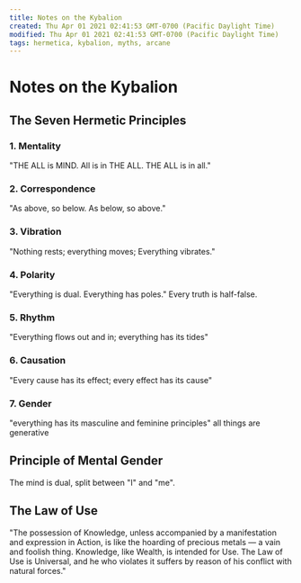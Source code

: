 ```yaml
---
title: Notes on the Kybalion
created: Thu Apr 01 2021 02:41:53 GMT-0700 (Pacific Daylight Time)
modified: Thu Apr 01 2021 02:41:53 GMT-0700 (Pacific Daylight Time)
tags: hermetica, kybalion, myths, arcane
---
```


# Notes on the Kybalion

## The Seven Hermetic Principles

### 1. Mentality

"THE ALL is MIND. All is in THE ALL. THE ALL is in all."

### 2. Correspondence

"As above, so below. As below, so above."

### 3. Vibration

"Nothing rests; everything moves; Everything vibrates."

### 4. Polarity

"Everything is dual. Everything has poles."
Every truth is half-false.

### 5. Rhythm

"Everything flows out and in; everything has its tides"

### 6. Causation

"Every cause has its effect; every effect has its cause"

### 7. Gender

"everything has its masculine and feminine principles"
all things are generative

## Principle of Mental Gender

The mind is dual, split between "I" and "me".

## The Law of Use

"The possession of Knowledge, unless accompanied by a manifestation and expression in Action, is like the hoarding of precious metals — a vain and foolish thing. Knowledge, like Wealth, is intended for Use. The Law of Use is Universal, and he who violates it suffers by reason of his conflict with natural forces."
